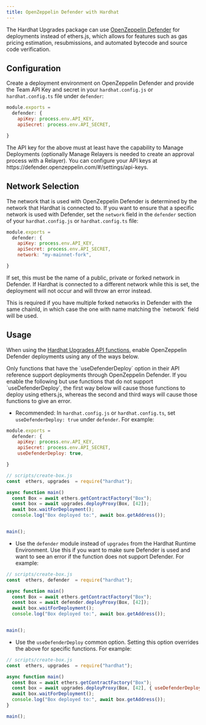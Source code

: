 ```yaml
---
title: OpenZeppelin Defender with Hardhat
---
```


The Hardhat Upgrades package can use [OpenZeppelin Defender](/defender) for deployments instead of ethers.js, which allows for features such as gas pricing estimation, resubmissions, and automated bytecode and source code verification.

## Configuration

Create a deployment environment on OpenZeppelin Defender and provide the Team API Key and secret in your `hardhat.config.js` or `hardhat.config.ts` file under `defender`:

```js
module.exports =
  defender: {
    apiKey: process.env.API_KEY,
    apiSecret: process.env.API_SECRET,

}
```

<Callout>
The API key for the above must at least have the capability to Manage Deployments (optionally Manage Relayers is needed to create an approval process with a Relayer). You can configure your API keys at https://defender.openzeppelin.com/#/settings/api-keys.
</Callout>

## Network Selection

The network that is used with OpenZeppelin Defender is determined by the network that Hardhat is connected to.
If you want to ensure that a specific network is used with Defender, set the `network` field in the `defender` section of your `hardhat.config.js` or `hardhat.config.ts` file:
```js
module.exports =
  defender: {
    apiKey: process.env.API_KEY,
    apiSecret: process.env.API_SECRET,
    network: "my-mainnet-fork",

}
```
If set, this must be the name of a public, private or forked network in Defender. If Hardhat is connected to a different network while this is set, the deployment will not occur and will throw an error instead.

<Callout>
This is required if you have multiple forked networks in Defender with the same chainId, in which case the one with name matching the `network` field will be used.
</Callout>

## Usage

When using the [Hardhat Upgrades API functions](/upgrades-plugins/api-hardhat-upgrades), enable OpenZeppelin Defender deployments using any of the ways below.

<Callout>
Only functions that have the `useDefenderDeploy` option in their API reference support deployments through OpenZeppelin Defender. If you enable the following but use functions that do not support `useDefenderDeploy`, the first way below will cause those functions to deploy using ethers.js, whereas the second and third ways will cause those functions to give an error.
</Callout>

* Recommended: In `hardhat.config.js` or `hardhat.config.ts`, set `useDefenderDeploy: true` under `defender`. For example:

```js
module.exports =
  defender: {
    apiKey: process.env.API_KEY,
    apiSecret: process.env.API_SECRET,
    useDefenderDeploy: true,

}
```

```js
// scripts/create-box.js
const  ethers, upgrades  = require("hardhat");

async function main()
  const Box = await ethers.getContractFactory("Box");
  const box = await upgrades.deployProxy(Box, [42]);
  await box.waitForDeployment();
  console.log("Box deployed to:", await box.getAddress());


main();
```

* Use the `defender` module instead of `upgrades` from the Hardhat Runtime Environment. Use this if you want to make sure Defender is used and want to see an error if the function does not support Defender. For example:

```js
// scripts/create-box.js
const  ethers, defender  = require("hardhat");

async function main()
  const Box = await ethers.getContractFactory("Box");
  const box = await defender.deployProxy(Box, [42]);
  await box.waitForDeployment();
  console.log("Box deployed to:", await box.getAddress());


main();
```

* Use the `useDefenderDeploy` common option. Setting this option overrides the above for specific functions. For example:

```js
// scripts/create-box.js
const  ethers, upgrades  = require("hardhat");

async function main()
  const Box = await ethers.getContractFactory("Box");
  const box = await upgrades.deployProxy(Box, [42], { useDefenderDeploy: true );
  await box.waitForDeployment();
  console.log("Box deployed to:", await box.getAddress());
}

main();
```
